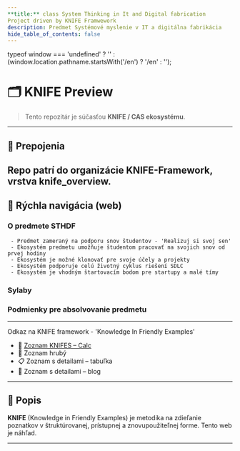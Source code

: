 ```yaml
---
**title:** class System Thinking in It and Digital fabrication
Project driven by KNIFE Framwework
description: Predmet Systémové myslenie v IT a digitálna fabrikácia
hide_table_of_contents: false
---
```


  typeof window === 'undefined' ? '' :
  (window.location.pathname.startsWith('/en') ? '/en' : '');

# 🗂 KNIFE Preview  
> Tento repozitár je súčasťou **KNIFE / CAS ekosystému**.
---

## 🔗 Prepojenia
Repo patrí do organizácie **KNIFE-Framework**, vrstva **knife_overview**.
---

## 🚀 Rýchla navigácia (web)

 ###  O predmete STHDF
     - Predmet zameraný na podporu snov študentov - 'Realizuj si svoj sen'
     - Ekosystém predmetu umožňuje študentom pracovať na svojich snov od prvej hodiny
     - Ekosystém je možné klonovať pre svoje účely a projekty
     - Ekosystém podporuje celú životný cyklus riešení SDLC
     - Ekosystém je vhodným štartovacím bodom pre startupy a malé tímy



 ### Sylaby


 ### Podmienky pre absolvovanie predmetu

 ----
 Odkaz na KNIFE framework - 'Knowledge In Friendly Examples'
<ul>
  <li>📑 <a href="https://knife-framework.github.io/knifes_overview/files/20250815-KNIFES_with_SFIA.ods">Zoznam KNIFES – Calc</a></li>
  <li>📄 <Link to={`${localePrefix}/docs/sk/7Ds/01.D1-Management/02.Strategy/KNIFEsOverview`}>Zoznam hrubý</Link></li>
  <li>📋 <Link to={`${localePrefix}/docs/sk/7Ds/01.D1-Management/02.Strategy/KNIFE_Overview_List`}>Zoznam s detailami – tabuľka</Link></li>
  <li>📰 <Link to={`${localePrefix}/docs/sk/7Ds/01.D1-Management/02.Strategy/KNIFE_Overview_Details`}>Zoznam s detailami – blog</Link></li>
</ul>

---

## 🧾 Popis
**KNIFE** (Knowledge in Friendly Examples) je metodika na zdieľanie poznatkov v štruktúrovanej, prístupnej a znovupoužiteľnej forme. Tento web je náhľad.

---
